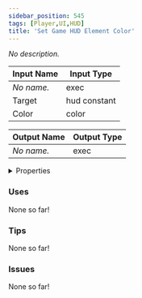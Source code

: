 ```yaml
---
sidebar_position: 545
tags: [Player,UI,HUD]
title: 'Set Game HUD Element Color'
---
```


*No description.*




<EsbSvg />

| Input Name | Input Type |
|-----------|-----------|
| *No name.* | exec |
| Target | hud constant |
| Color | color |

| Output Name | Output Type |
|-----------|-----------|
| *No name.* | exec |


<details>
  <summary>Properties</summary>
  <div>
    <div>
    <table>
      <thead>
        <tr>
          <th>Is beta required?</th>
          <th>❌</th>
        </tr>
        <tr>
          <th>Is this chip a trolling risk?</th>
          <th>❌</th>
        </tr>
        <tr>
          <th>Is this chip a role assignment risk?</th>
          <th>❌</th>
        </tr>
        <tr>
          <th>Chip UUID</th>
          <th>47f61ea8-aab2-4b0e-8d59-351c0047d853</th>
        </tr>
      </thead>
    </table>
    </div>
  </div>
</details>

### Uses

None so far!

### Tips

None so far!

### Issues

None so far!